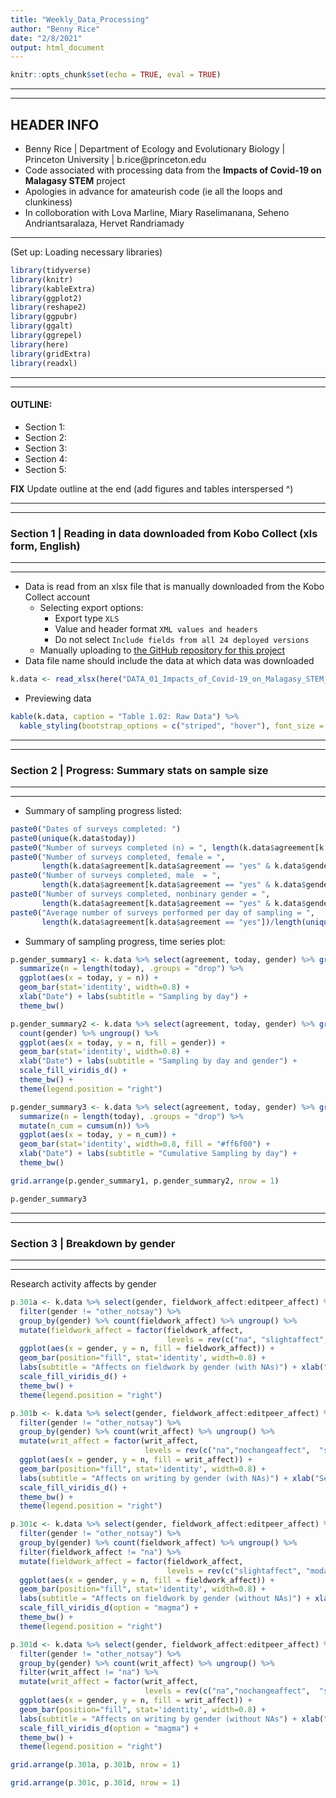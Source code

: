 ```yaml
---
title: "Weekly_Data_Processing"
author: "Benny Rice"
date: "2/8/2021"
output: html_document
---
```


```r
knitr::opts_chunk$set(echo = TRUE, eval = TRUE)
```

***
***
<style>
div.green { background-color:#d1ebd6; border-radius: 5px; padding: 10px;}
</style>
<div class = "green">

## HEADER INFO

- Benny Rice | Department of Ecology and Evolutionary Biology | Princeton University | b.rice@princeton.edu
- Code associated with processing data from the **Impacts of Covid-19 on Malagasy STEM** project
- Apologies in advance for amateurish code (ie all the loops and clunkiness)
- In colloboration with Lova Marline, Miary Raselimanana, Seheno Andriantsaralaza, Hervet Randriamady

</div>

***

(Set up: Loading necessary libraries)
```r
library(tidyverse)
library(knitr)
library(kableExtra)
library(ggplot2)
library(reshape2)
library(ggpubr)
library(ggalt)
library(ggrepel)
library(here)
library(gridExtra)
library(readxl)
```

***
***

#### OUTLINE:

- Section 1:
- Section 2:
- Section 3:
- Section 4:
- Section 5:


**FIX** Update outline at the end (add figures and tables interspersed ^)


***
***

<style>
div.green { background-color:#d1ebd6; border-radius: 5px; padding: 10px;}
</style>
<div class = "green">

### Section 1 | Reading in data downloaded from Kobo Collect (xls form, English)

</div>

***
***

- Data is read from an xlsx file that is manually downloaded from the Kobo Collect account
  - Selecting export options:
    - Export type `XLS`
    - Value and header format `XML values and headers`
    - Do not select `Include fields from all 24 deployed versions`
  - Manually uploading to [the GitHub repository for this project](https://github.com/labmetcalf/COVID_STEM_MADA)
- Data file name should include the data at which data was downloaded

```r
k.data <- read_xlsx(here("DATA_01_Impacts_of_Covid-19_on_Malagasy_STEM_-_latest_version_-_False_-_2021-02-09-03-17-57.xlsx"))
```

- Previewing data

```r
kable(k.data, caption = "Table 1.02: Raw Data") %>% 
  kable_styling(bootstrap_options = c("striped", "hover"), font_size = 7) %>% scroll_box(width = "100%", height = "300px")
```


***
***

<style>
div.green { background-color:#d1ebd6; border-radius: 5px; padding: 10px;}
</style>
<div class = "green">

### Section 2 | Progress: Summary stats on sample size

</div>

***
***

- Summary of sampling progress listed:

```r
paste0("Dates of surveys completed: ")
paste0(unique(k.data$today))
paste0("Number of surveys completed (n) = ", length(k.data$agreement[k.data$agreement == "yes"]))
paste0("Number of surveys completed, female = ", 
       length(k.data$agreement[k.data$agreement == "yes" & k.data$gender == "female"]))
paste0("Number of surveys completed, male  = ", 
       length(k.data$agreement[k.data$agreement == "yes" & k.data$gender == "male"]))
paste0("Number of surveys completed, nonbinary gender = ", 
       length(k.data$agreement[k.data$agreement == "yes" & k.data$gender == "other_notsay"]))
paste0("Average number of surveys performed per day of sampling = ",
       length(k.data$agreement[k.data$agreement == "yes"])/length(unique(k.data$today)))
```

- Summary of sampling progress, time series plot:
```r
p.gender_summary1 <- k.data %>% select(agreement, today, gender) %>% group_by(today) %>% 
  summarize(n = length(today), .groups = "drop") %>% 
  ggplot(aes(x = today, y = n)) +
  geom_bar(stat='identity', width=0.8) +
  xlab("Date") + labs(subtitle = "Sampling by day") +
  theme_bw()

p.gender_summary2 <- k.data %>% select(agreement, today, gender) %>% group_by(today) %>% 
  count(gender) %>% ungroup() %>%
  ggplot(aes(x = today, y = n, fill = gender)) +
  geom_bar(stat='identity', width=0.8) +
  xlab("Date") + labs(subtitle = "Sampling by day and gender") +
  scale_fill_viridis_d() +
  theme_bw() +
  theme(legend.position = "right")

p.gender_summary3 <- k.data %>% select(agreement, today, gender) %>% group_by(today) %>% 
  summarize(n = length(today), .groups = "drop") %>% 
  mutate(n_cum = cumsum(n)) %>%
  ggplot(aes(x = today, y = n_cum)) +
  geom_bar(stat='identity', width=0.8, fill = "#ff6f00") +
  xlab("Date") + labs(subtitle = "Cumulative Sampling by day") +
  theme_bw()
```

```r
grid.arrange(p.gender_summary1, p.gender_summary2, nrow = 1)
```

```r
p.gender_summary3
```


***
***

<style>
div.green { background-color:#d1ebd6; border-radius: 5px; padding: 10px;}
</style>
<div class = "green">

### Section 3 | Breakdown by gender

</div>

***
***

Research activity affects by gender
```r
p.301a <- k.data %>% select(gender, fieldwork_affect:editpeer_affect) %>%
  filter(gender != "other_notsay") %>% 
  group_by(gender) %>% count(fieldwork_affect) %>% ungroup() %>%
  mutate(fieldwork_affect = factor(fieldwork_affect, 
                                   levels = rev(c("na", "slightaffect", "modaffect", "veryaffect")))) %>%
  ggplot(aes(x = gender, y = n, fill = fieldwork_affect)) +
  geom_bar(position="fill", stat='identity', width=0.8) +
  labs(subtitle = "Affects on fieldwork by gender (with NAs)") + xlab("Sex") + ylab("Proportion") +
  scale_fill_viridis_d() +
  theme_bw() +
  theme(legend.position = "right")

p.301b <- k.data %>% select(gender, fieldwork_affect:editpeer_affect) %>%
  filter(gender != "other_notsay") %>% 
  group_by(gender) %>% count(writ_affect) %>% ungroup() %>%
  mutate(writ_affect = factor(writ_affect, 
                              levels = rev(c("na","nochangeaffect",  "slightaffect", "modaffect", "veryaffect")))) %>%
  ggplot(aes(x = gender, y = n, fill = writ_affect)) +
  geom_bar(position="fill", stat='identity', width=0.8) +
  labs(subtitle = "Affects on writing by gender (with NAs)") + xlab("Sex") + ylab("Proportion") +
  scale_fill_viridis_d() +
  theme_bw() +
  theme(legend.position = "right")

p.301c <- k.data %>% select(gender, fieldwork_affect:editpeer_affect) %>%
  filter(gender != "other_notsay") %>% 
  group_by(gender) %>% count(fieldwork_affect) %>% ungroup() %>%
  filter(fieldwork_affect != "na") %>%
  mutate(fieldwork_affect = factor(fieldwork_affect, 
                                   levels = rev(c("slightaffect", "modaffect", "veryaffect")))) %>%
  ggplot(aes(x = gender, y = n, fill = fieldwork_affect)) +
  geom_bar(position="fill", stat='identity', width=0.8) +
  labs(subtitle = "Affects on fieldwork by gender (without NAs)") + xlab("Sex") + ylab("Proportion") +
  scale_fill_viridis_d(option = "magma") +
  theme_bw() +
  theme(legend.position = "right")

p.301d <- k.data %>% select(gender, fieldwork_affect:editpeer_affect) %>%
  filter(gender != "other_notsay") %>% 
  group_by(gender) %>% count(writ_affect) %>% ungroup() %>%
  filter(writ_affect != "na") %>%
  mutate(writ_affect = factor(writ_affect, 
                              levels = rev(c("na","nochangeaffect",  "slightaffect", "modaffect", "veryaffect")))) %>%
  ggplot(aes(x = gender, y = n, fill = writ_affect)) +
  geom_bar(position="fill", stat='identity', width=0.8) +
  labs(subtitle = "Affects on writing by gender (without NAs") + xlab("Sex") + ylab("Proportion") +
  scale_fill_viridis_d(option = "magma") +
  theme_bw() +
  theme(legend.position = "right")
```


```r
grid.arrange(p.301a, p.301b, nrow = 1)
```

```r
grid.arrange(p.301c, p.301d, nrow = 1)
```
















